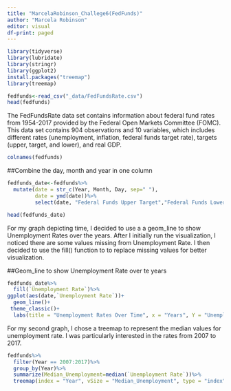 ```yaml
---
title: "MarcelaRobinson_Challege6(FedFunds)"
author: "Marcela Robinson"
editor: visual
df-print: paged
---
```


```r
library(tidyverse)
library(lubridate)
library(stringr)
library(ggplot2)
install.packages("treemap")
library(treemap)

```

```r
fedfunds<-read_csv("_data/FedFundsRate.csv")
head(fedfunds)
```
The FedFundsRate data set contains information about federal fund rates from 1954-2017 provided by the Federal Open Markets Committee (FOMC). This data set contains 904 observations and 10 variables, which includes different rates (unemployment, inflation, federal funds target rate), targets (upper, target, and lower), and real GDP. 

```R
colnames(fedfunds)
```
##Combine the day, month and year in one column
```r
fedfunds_date<-fedfunds%>%
  mutate(date = str_c(Year, Month, Day, sep=" "),
         date = ymd(date))%>%
         select(date, "Federal Funds Upper Target","Federal Funds Lower Target", "Effective Federal Funds Rate","Real GDP (Percent Change)","Unemployment Rate","Inflation Rate")

head(fedfunds_date)

```
For my graph depicting time, I decided to use a a geom_line to show Unemployment Rates over the years. After I initially run the visualization, I noticed there are some values missing from Unemployment Rate. I then decided to use the fill() function to to replace missing values for better visualization. 

##Geom_line to show Unemployment Rate over te years
```r
fedfunds_date%>%
  fill(`Unemployment Rate`)%>%
ggplot(aes(date,`Unemployment Rate`))+
  geom_line()+
 theme_classic()+
  labs(title = "Unemployment Rates Over Time", x = "Years", Y = "Unemployment Rate")

```

For my second graph, I chose a treemap to represent the median values for unemployment rate. I was particularly interested in the rates from 2007 to 2017.  
```r
fedfunds%>%
  filter(Year == 2007:2017)%>%
  group_by(Year)%>%
  summarize(Median_Unemployment=median(`Unemployment Rate`))%>%
  treemap(index = "Year", vSize = "Median_Unemployment", type = "index", title= "Unemployment Median Rate Comparison from 2007 to 2017")
  
```

  











































